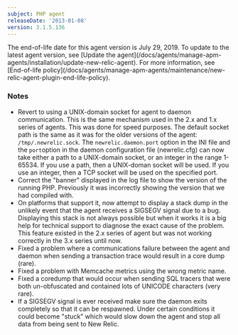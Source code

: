 ```yaml
---
subject: PHP agent
releaseDate: '2013-01-08'
version: 3.1.5.136
---
```


<Callout variant="important">
  The end-of-life date for this agent version is July 29, 2019. To update to the latest agent version, see [Update the agent](/docs/agents/manage-apm-agents/installation/update-new-relic-agent). For more information, see [End-of-life policy](/docs/agents/manage-apm-agents/maintenance/new-relic-agent-plugin-end-life-policy).
</Callout>

### Notes

* Revert to using a UNIX-domain socket for agent to daemon communication. This is the same mechanism used in the 2.x and 1.x series of agents. This was done for speed purposes. The default socket path is the same as it was for the older versions of the agent: `/tmp/.newrelic.sock`. The `newrelic.daemon.port` option in the INI file and the `port`option in the daemon configuration file (newrelic.cfg) can now take either a path to a UNIX-domain socket, or an integer in the range 1-65534. If you use a path, then a UNIX-doman socket will be used. If you use an integer, then a TCP socket will be used on the specified port.
* Correct the "banner" displayed in the log file to show the version of the running PHP. Previously it was incorrectly showing the version that we had compiled with.
* On platforms that support it, now attempt to display a stack dump in the unlikely event that the agent receives a SIGSEGV signal due to a bug. Displaying this stack is not always possible but when it works it is a big help for technical support to diagnose the exact cause of the problem. This feature existed in the 2.x series of agent but was not working correctly in the 3.x series until now.
* Fixed a problem where a communications failure between the agent and daemon when sending a transaction trace would result in a core dump (rare).
* Fixed a problem with Memcache metrics using the wrong metric name.
* Fixed a coredump that would occur when sending SQL tracers that were both un-obfuscated and contained lots of UNICODE characters (very rare).
* If a SIGSEGV signal is ever received make sure the daemon exits completely so that it can be respawned. Under certain conditions it could become "stuck" which would slow down the agent and stop all data from being sent to New Relic.
